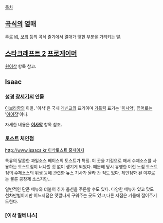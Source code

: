 [[목차]]

== [[곡식]]의 열매 ==
주로 [[벼]], [[보리]] 등의 곡식 줄기에서 열매가 맺힌 부분을 가리키는 말.

== [[스타크래프트 2]] [[프로게이머]] ==
[[원이삭]] 항목 참고.

== Isaac ==
=== [[성경]] [[창세기]]의 인물 ===
[[아브라함]]의 아들. '이삭'은 국내 [[개신교]]의 표기이며 [[가톨릭]] 표기는 '[[이사악]]', [[영어]]로는 '[[아이작]]'이다.

자세한 내용은 '''[[이사악]]''' 항목 참조.

=== [[토스트]] 체인점 ===
[[http://www.isaacs.kr 이삭토스트 홈페이지]]

특유의 달콤한 과일소스 베이스의 토스트가 특징. 이 곳을 기점으로 해서 수제소스를 사용하는 토스트점이 너나할 것 없이 생기게 되었다. 때문에 당시 유행한 이런 노점 토스트점의 수제소스의 위생 등에 관련한 뉴스 기사가 올라 간 적도 있다. 체인점화 된 이후로는 물론 공장제 소스지만...

일반적인 단품 메뉴와 더불어 추가 옵션을 주문할 수도 있다. 다양한 메뉴가 있고 맛도 천차만별이지만 어느지점은 맛깔나게 구워주는 곳도 있고,다른 지점은 기름에 절어주기도한다.
=== [이삭 알베니스] ===
